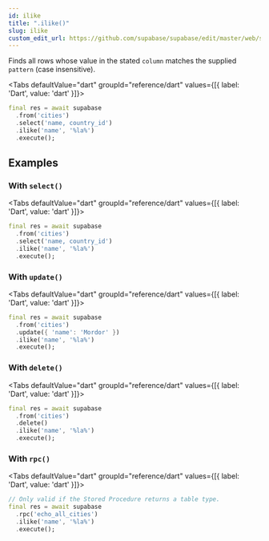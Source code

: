 ```yaml
---
id: ilike
title: ".ilike()"
slug: ilike
custom_edit_url: https://github.com/supabase/supabase/edit/master/web/spec/dart.yml
---
```



Finds all rows whose value in the stated `column` matches the supplied `pattern` (case insensitive).


<Tabs
  defaultValue="dart"
  groupId="reference/dart"
  values={[{ label: 'Dart', value: 'dart' }]}>

<TabItem value="dart">

```dart
final res = await supabase
  .from('cities')
  .select('name, country_id')
  .ilike('name', '%la%')
  .execute();
```


</TabItem>

</Tabs>

















## Examples

### With `select()`



<Tabs
  defaultValue="dart"
  groupId="reference/dart"
  values={[{ label: 'Dart', value: 'dart' }]}>

<TabItem value="dart">

```dart
final res = await supabase
  .from('cities')
  .select('name, country_id')
  .ilike('name', '%la%')
  .execute();
```


</TabItem>

</Tabs>

### With `update()`



<Tabs
  defaultValue="dart"
  groupId="reference/dart"
  values={[{ label: 'Dart', value: 'dart' }]}>

<TabItem value="dart">

```dart
final res = await supabase
  .from('cities')
  .update({ 'name': 'Mordor' })
  .ilike('name', '%la%')
  .execute();
```


</TabItem>

</Tabs>

### With `delete()`



<Tabs
  defaultValue="dart"
  groupId="reference/dart"
  values={[{ label: 'Dart', value: 'dart' }]}>

<TabItem value="dart">

```dart
final res = await supabase
  .from('cities')
  .delete()
  .ilike('name', '%la%')
  .execute();
```


</TabItem>

</Tabs>

### With `rpc()`



<Tabs
  defaultValue="dart"
  groupId="reference/dart"
  values={[{ label: 'Dart', value: 'dart' }]}>

<TabItem value="dart">

```dart
// Only valid if the Stored Procedure returns a table type.
final res = await supabase
  .rpc('echo_all_cities')
  .ilike('name', '%la%')
  .execute();
```


</TabItem>

</Tabs>